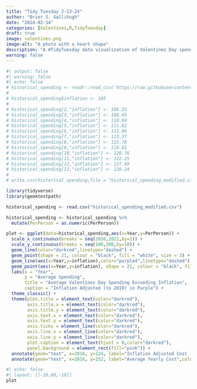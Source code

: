 ```yaml
---
title: "Tidy Tuesday 2-13-24"
author: "Brier S. Gallihugh"
date: "2024-02-14"
categories: [Valentines,R,TidyTuesday]
draft: true
image: valentines.png
image-alt: "A photo with a heart shape"
description: "A #TidyTuesday data visualization of Valentines Day spending data for 2010-2022"
warning: false
---
```


```r
#| output: false
#| warning: false
#| echo: false
# historical_spending <- readr::read_csv('https://raw.githubusercontent.com/rfordatascience/tidytuesday/master/data/2024/2024-02-13/historical_spending.csv')
# 
# historical_spending$inflation <- 103
# 
# historical_spending[2,"inflation"] <- 106.25
# historical_spending[3,"inflation"] <- 108.45
# historical_spending[4,"inflation"] <- 110.04
# historical_spending[5,"inflation"] <- 111.82
# historical_spending[6,"inflation"] <- 111.96
# historical_spending[7,"inflation"] <- 113.37
# historical_spending[8,"inflation"] <- 115.78
# historical_spending[9,"inflation"] <- 118.61
# historical_spending[10,"inflation"] <- 120.76
# historical_spending[11,"inflation"] <- 122.25
# historical_spending[12,"inflation"] <- 127.99
# historical_spending[13,"inflation"] <- 138.24
# 
# write.csv(historical_spending,file = "historical_spending_modified.csv")
```

```r
library(tidyverse)
library(geomtextpath)

historical_spending <- read.csv("historical_spending_modified.csv")

historical_spending <- historical_spending %>% 
  mutate(PerPerson = as.numeric(PerPerson))

plot <- ggplot(data=historical_spending,aes(x=Year,y=PerPerson)) + 
  scale_x_continuous(breaks = seq(2010,2022,by=1)) + 
  scale_y_continuous(breaks = seq(100,200,by=10)) +
  geom_line(color="darkred",linetype="dashed") +
  geom_point(shape = 21, colour = "black", fill = "white", size = 3) +
  geom_line(aes(x=Year,y=inflation),color="purple4",linetype="dashed") +
  geom_point(aes(x=Year,y=inflation), shape = 21, colour = "black", fill = "white", size = 3) +
  labs(x = "Year",
       y = "Average Spending",
       title = "Average Valentines Day Spending Exceeding Inflation",
       caption = "Inflation Adjusted (to 2010) in Purple") +
  theme_classic() +
  theme(plot.title = element_text(color="darkred"),
        axis.title.x = element_text(color="darkred"),
        axis.title.y = element_text(color="darkred"),
        axis.text.x = element_text(color="darkred"),
        axis.text.y = element_text(color="darkred"),
        axis.ticks = element_line(color="darkred"),
        axis.line.x = element_line(color="darkred"),
        axis.line.y = element_line(color="darkred"),
        plot.caption = element_text(hjust = 0,color="darkred"),
        panel.background = element_rect(fill="pink")) +
  annotate(geom="text", x=2016, y=124, label="Inflation Adjusted Cost (2010)",color="purple4") +
  annotate(geom="text", x=2016, y=152, label="Average Yearly Cost",color="darkred")
```

```r
#| echo: false
#| layout: [[-10,80,-10]]
plot
```


